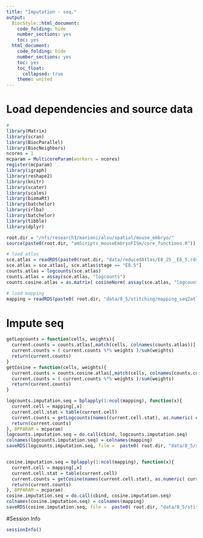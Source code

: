 ```yaml
---
title: "Imputation - seq."
output:
  BiocStyle::html_document:
    code_folding: hide
    number_sections: yes
    toc: yes  
  html_document:
    code_folding: hide
    number_sections: yes
    toc: yes
    toc_float:
      collapsed: true
    theme: united
---
```



# Load dependencies and source data

```r

#
library(Matrix)
library(scran)
library(BiocParallel)
library(BiocNeighbors)
ncores = 1
mcparam = MulticoreParam(workers = ncores)
register(mcparam)
library(igraph)
library(reshape2)
library(knitr)
library(scater)
library(scales)
library(biomaRt)
library(batchelor)
library(irlba)
library(batchelor)
library(tibble)
library(dplyr)

root.dir = "/nfs/research1/marioni/alsu/spatial/mouse_embryo/"
source(paste0(root.dir, "amScripts_mouseEmbryoFISH/core_functions.R"))

# load atlas 
sce.atlas = readRDS(paste0(root.dir, "data/reducedAtlas/E8_25__E8_5.rds"))
sce.atlas = sce.atlas[, sce.atlas$stage == "E8.5"]
counts.atlas = logcounts(sce.atlas)
counts.atlas = assay(sce.atlas, "logcounts")
counts.cosine.atlas = as.matrix( cosineNorm( assay(sce.atlas, "logcounts")))

# load mapping
mapping = readRDS(paste0( root.dir, "data/8_5/stitching/mapping_seq2atlas_embryo3z5_libsize.rds"))

```

# Impute seq

```r

getLogcounts = function(cells, weights){ 
  current.counts = counts.atlas[,match(cells, colnames(counts.atlas))] 
  current.counts = ( current.counts %*% weights )/sum(weights)
  return(current.counts) 
} 
getCosine = function(cells, weights){ 
  current.counts = counts.cosine.atlas[,match(cells, colnames(counts.cosine.atlas))] 
  current.counts = ( current.counts %*% weights )/sum(weights)
  return(current.counts) 
} 

logcounts.imputation.seq = bplapply(1:ncol(mapping), function(x){
  current.cell = mapping[,x]
  current.cell.stat = table(current.cell)
  current.counts = getLogcounts(names(current.cell.stat), as.numeric( current.cell.stat )) 
  return(current.counts)
}, BPPARAM = mcparam)
logcounts.imputation.seq = do.call(cbind, logcounts.imputation.seq)
colnames(logcounts.imputation.seq) = colnames(mapping)
saveRDS(logcounts.imputation.seq, file =  paste0( root.dir, "data/8_5/stitching/imputation/imputation_seq2atlas_logcounts_embryo3z5.rds"))


cosine.imputation.seq = bplapply(1:ncol(mapping), function(x){
  current.cell = mapping[,x]
  current.cell.stat = table(current.cell)
  current.counts = getCosine(names(current.cell.stat), as.numeric( current.cell.stat )) 
  return(current.counts)
}, BPPARAM = mcparam)
cosine.imputation.seq = do.call(cbind, cosine.imputation.seq)
colnames(cosine.imputation.seq) = colnames(mapping)
saveRDS(cosine.imputation.seq, file =  paste0( root.dir, "data/8_5/stitching/imputation/imputation_seq2atlas_cosine_embryo3z5.rds"))


```



#Session Info

```r

sessionInfo()

```
